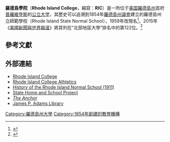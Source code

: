 {{Infobox University
|name = Rhode Island College
|image_name =Rhode Island College entry sign Mt Pleasant Ave.jpg
|type = [[公立大學|公立大學]]
|endowment = $1608萬（2013）<ref name="USnews"/>
|established = 1854年
|city           = [[普罗维登斯_(罗德岛州)|普洛威頓斯]]
|state          = [[羅德島州|羅德島州]]
|country        = [[美國|美國]]
|students = 9,000 
|campus = 郊區，{{convert|180|acre}}
|website = http://www.ric.edu/
}}

'''羅德島學院'''（'''Rhode Island College'''，縮寫：'''RIC'''）是一所位于[[美国|美国]][[羅德島州|羅德島州]]首府[[普罗维登斯_(罗德岛州)|普羅維登斯]]的[[公立大学|公立大学]]，其歷史可以追溯到1854年[[羅德島州議會|羅德島州議會]]建立的羅德島州立師範學校（Rhode Island State Normal School），1959年改現名<ref name="autogenerated1">{{cite web|url=http://www.ric.edu/aboutRIC/history.php|title=About RIC - College History|website=www.ric.edu|accessdate=20 May 2017|archive-date=2017-05-25|archive-url=https://web.archive.org/web/20170525103725/http://www.ric.edu/aboutric/history.php|dead-url=no}}</ref>。2015年《[[美國新聞與世界報道|美國新聞與世界報道]]》將其列在“北部地區大學”排名中的第122位。<ref name="USnews">{{cite web|title=Rhode Island College|url=http://colleges.usnews.rankingsandreviews.com/best-colleges/rhode-island-college-3407|publisher=[[美國新聞與世界報道|美國新聞與世界報道]]|accessdate=2015-04-07|archive-date=2016-10-24|archive-url=https://web.archive.org/web/20161024175050/http://colleges.usnews.rankingsandreviews.com/best-colleges/rhode-island-college-3407|dead-url=no}}</ref>

==參考文獻==
{{Reflist|30em}}

==外部連結==
* [http://www.ric.edu/ Rhode Island College] {{Wayback|url=http://www.ric.edu/ |date=20170608083817 }}
* [http://www.goanchormen.com/ Rhode Island College Athletics] {{Wayback|url=http://www.goanchormen.com/ |date=20120825210130 }}
* [http://www.archive.org/stream/historyofrhodeis00bickrich#page/n5/mode/2up History of the Rhode Island Normal School (1911)]
* [http://www.ric.edu/statehomeandschool/current.html State Home and School Project] {{Wayback|url=http://www.ric.edu/statehomeandschool/current.html |date=20160304001713 }}
* ''[http://www.anchorweb.org The Anchor] {{Wayback|url=http://www.anchorweb.org/ |date=20210213152217 }}''
*[http://www.ric.edu/adamslibrary/ James P. Adams Library] {{Wayback|url=http://www.ric.edu/adamslibrary/ |date=20170119211731 }}

{{羅德島州的學院和大學}}

{{coord|41.842199|N|71.461161|W|source:dewiki_region:US-RI_type:edu|format=dms|display=title}}

[[Category:羅德島州大學|Category:羅德島州大學]]
[[Category:1854年創建的教育機構|Category:1854年創建的教育機構]]
